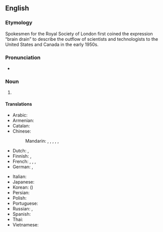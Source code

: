 ==English==
{{wikipedia}}

===Etymology===
Spokesmen for the Royal Society of London first coined the expression “brain drain” to describe the outflow of scientists and technologists to the United States and Canada in the early 1950s.

===Pronunciation===
* {{enPR|brānʹ-drān}}

===Noun===
{{en-noun}}

# {{def|The [[migration]] of [[educated]] or [[talented]] people from less economically [[advanced]] areas to more economically advanced areas, especially to large cities or richer countries.}}
#: {{ant|en|brain gain}}

====Translations====
{{trans-top|emigration of educated people}}
* Arabic: {{t|ar|هجرة الأدمغة|f}}
* Armenian: {{t|hy|ուղեղների արտահոսք}}
* Catalan: {{t|ca|fuga de cervells|f}}
* Chinese:
*: Mandarin: {{t+|cmn|人才外流|tr=réncái wàiliú}}, {{t+|cmn|才外流|tr=cáiwàiliú}}, {{t|cmn|頭腦流出}}, {{t|cmn|头脑流出|tr=tóunǎo liúchū}}, {{t|cmn|精英流逝|tr=jīngyīng liúshì}}, {{t+|cmn|人才流失|tr=réncái liúshī}}
* Dutch: {{t+|nl|braindrain|m}}, {{t|nl|hersenvlucht|m|f}}
* Finnish: {{t+|fi|aivovuoto}}, {{t|fi|aivovienti}}
* French: {{t|fr|fuite des cerveaux|f}}, {{t|fr|exode des cerveaux|m}} {{qualifier|Quebec}}, {{t|fr|drainage des cerveaux|m}}, {{t|fr|exode des compétences|m}}
* German: {{t+|de|Braindrain|m}}, {{t|de|Gehirn-Abfluss|m}}
{{trans-mid}}
* Italian: {{t|it|fuga dei cervelli|f}}
* Japanese: {{t|ja|頭脳流出|tr=ずのうりゅうしゅつ, zunō ryūshutsu}}
* Korean: {{t|ko|두뇌 유출|tr=dunoe yuchul}} ({{t|ko|頭腦流出}})
* Persian: {{t|fa|فرار مغزها|tr=farâr-e mağz-hâ}}
* Polish: {{t|pl|drenaż mózgów|m}}
* Portuguese: {{t|pt|fuga de cérebros|f}}
* Russian: {{t+|ru|уте́чка мозго́в|f}}, {{t|ru|уте́чка умо́в|f}}
* Spanish: {{t|es|fuga de cerebros|f}}
* Thai: {{t+|th|สมองไหล}}
* Vietnamese: {{t|vi|chảy máu chất xám}}
{{trans-bottom}}

{{catlangname|en|reduplications}}